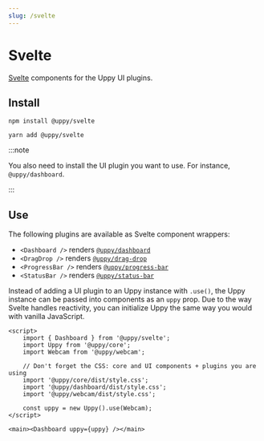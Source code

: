 ```yaml
---
slug: /svelte
---
```



# Svelte

[Svelte][] components for the Uppy UI plugins.

## Install

<Tabs>
  <TabItem value="npm" label="NPM" default>

```shell
npm install @uppy/svelte
```

  </TabItem>

  <TabItem value="yarn" label="Yarn">

```shell
yarn add @uppy/svelte
```

  </TabItem>
</Tabs>

:::note

You also need to install the UI plugin you want to use. For instance,
`@uppy/dashboard`.

:::

## Use

The following plugins are available as Svelte component wrappers:

- `<Dashboard />` renders [`@uppy/dashboard`](/docs/dashboard)
- `<DragDrop />` renders [`@uppy/drag-drop`](/docs/drag-drop)
- `<ProgressBar />` renders [`@uppy/progress-bar`](/docs/progress-bar)
- `<StatusBar />` renders [`@uppy/status-bar`](/docs/status-bar)

Instead of adding a UI plugin to an Uppy instance with `.use()`, the Uppy
instance can be passed into components as an `uppy` prop. Due to the way Svelte
handles reactivity, you can initialize Uppy the same way you would with vanilla
JavaScript.

```svelte
<script>
	import { Dashboard } from '@uppy/svelte';
	import Uppy from '@uppy/core';
	import Webcam from '@uppy/webcam';

	// Don't forget the CSS: core and UI components + plugins you are using
	import '@uppy/core/dist/style.css';
	import '@uppy/dashboard/dist/style.css';
	import '@uppy/webcam/dist/style.css';

	const uppy = new Uppy().use(Webcam);
</script>

<main><Dashboard uppy={uppy} /></main>
```

[svelte]: https://svelte.dev
